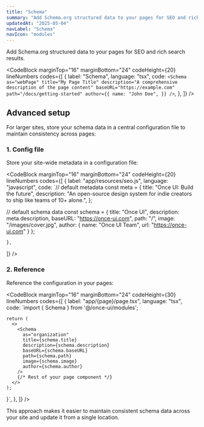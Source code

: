 ```yaml
---
title: "Schema"
summary: "Add Schema.org structured data to your pages for SEO and rich search results."
updatedAt: "2025-05-04"
navLabel: "Schema"
navIcon: "modules"
---
```


Add Schema.org structured data to your pages for SEO and rich search results.

<CodeBlock
  marginTop="16"
  marginBottom="24"
  codeHeight={20}
  lineNumbers
  codes={[
    {
      label: "Schema",
      language: "tsx",
      code:
`<Schema
    as="webPage"
    title="My Page Title"
    description="A comprehensive description of the page content"
    baseURL="https://example.com"
    path="/docs/getting-started"
    author={{
      name: "John Doe",
    }}
/>`,
    },
  ]}
/>

## Advanced setup
            
For larger sites, store your schema data in a central configuration file to maintain
consistency across pages:

### 1. Config file

Store your site-wide metadata in a configuration file:

<CodeBlock
  marginTop="16"
  marginBottom="24"
  codeHeight={20}
  lineNumbers
  codes={[
    {
      label: "app/resources/seo.js",
      language: "javascript",
      code:
`// default metadata
const meta = {
    title: "Once UI: Build the future",
    description: "An open-source design system for indie creators to ship like teams of 10+ alone.",
};

// default schema data
const schema = {
    title: "Once UI",
    description: meta.description,
    baseURL: "https://once-ui.com",
    path: "/",
    image: "/images/cover.jpg",
    author: {
      name: "Once UI Team",
      url: "https://once-ui.com"
    }
};

    },
  ]}
/>

### 2. Reference

Reference the configuration in your pages:
          
<CodeBlock
  marginTop="16"
  marginBottom="24"
  codeHeight={30}
  lineNumbers
  codes={[
    {
      label: "app/{page}/page.tsx",
      language: "tsx",
      code:
`import { Schema } from '@/once-ui/modules';

    return (
      <>
        <Schema
          as="organization"
          title={schema.title}
          description={schema.description}
          baseURL={schema.baseURL}
          path={schema.path}
          image={schema.image}
          author={schema.author}
        />
        {/* Rest of your page component */}
      </>
    );
}`,
    },
  ]}
/>

This approach makes it easier to maintain consistent schema data across your site and
update it from a single location.